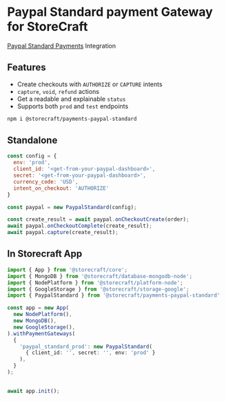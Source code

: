 # Paypal Standard payment Gateway for **StoreCraft**

[Paypal Standard Payments](https://developer.paypal.com/docs/checkout/standard/) Integration

## Features
- Create checkouts with `AUTHORIZE` or `CAPTURE` intents
- `capture`, `void`, `refund` actions
- Get a readable and explainable `status`
- Supports both `prod` and `test` endpoints

```bash
npm i @storecraft/payments-paypal-standard
```

## Standalone

```js
const config = {
  env: 'prod',
  client_id: '<get-from-your-paypal-dashboard>',
  secret: '<get-from-your-paypal-dashboard>',
  currency_code: 'USD',
  intent_on_checkout: 'AUTHORIZE'
}

const paypal = new PaypalStandard(config);

const create_result = await paypal.onCheckoutCreate(order);
await paypal.onCheckoutComplete(create_result);
await paypal.capture(create_result);

```

## In Storecraft App

```ts
import { App } from '@storecraft/core';
import { MongoDB } from '@storecraft/database-mongodb-node';
import { NodePlatform } from '@storecraft/platform-node';
import { GoogleStorage } from '@storecraft/storage-google';
import { PaypalStandard } from '@storecraft/payments-paypal-standard'

const app = new App(
  new NodePlatform(),
  new MongoDB(),
  new GoogleStorage(), 
).withPaymentGateways(
  {
    'paypal_standard_prod': new PaypalStandard(
      { client_id: '', secret: '', env: 'prod' }
    ),
  }
);

  
await app.init();

```
